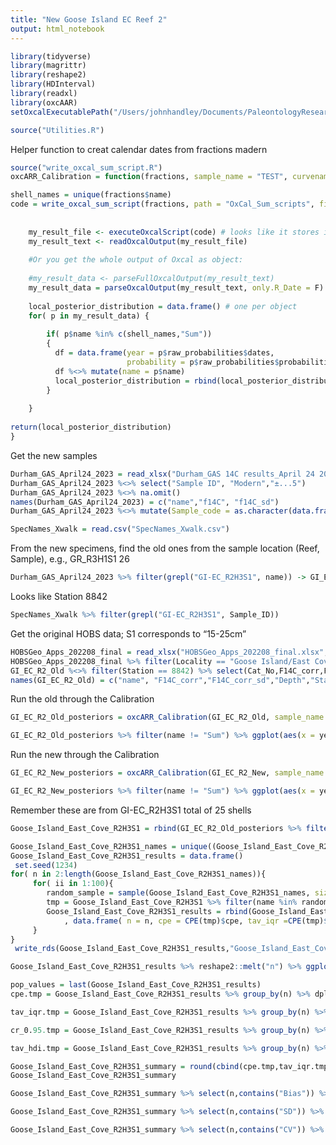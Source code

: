 ```yaml
---
title: "New Goose Island EC Reef 2"
output: html_notebook
---
```



```r
library(tidyverse)
library(magrittr)
library(reshape2)
library(HDInterval)
library(readxl)
library(oxcAAR)
setOxcalExecutablePath("/Users/johnhandley/Documents/PaleontologyResearch/Oysters/HOBS/Contract work/OxCal/bin/OxCalMac")
```
```r
source("Utilities.R")
```

Helper function to creat calendar dates from fractions madern
```r
source("write_oxcal_sum_script.R")
oxcARR_Calibration = function(fractions, sample_name = "TEST", curvename = "bombBahamasto10000calBP_Marine20",curvepath = "/Users/johnhandley/Documents/PaleontologyResearch/Oysters/HOBS/Contract work/OxCal/bombBahamasto10000calBP_Marine20.14c"){

shell_names = unique(fractions$name)
code = write_oxcal_sum_script(fractions, path = "OxCal_Sum_scripts", filename = sample_name,curvename = curvename,curvepath = curvepath)
    
    
    my_result_file <- executeOxcalScript(code) # looks like it stores it in JSON
    my_result_text <- readOxcalOutput(my_result_file)
    
    #Or you get the whole output of Oxcal as object:
    
    #my_result_data <- parseFullOxcalOutput(my_result_text)
    my_result_data = parseOxcalOutput(my_result_text, only.R_Date = F)
    
    local_posterior_distribution = data.frame() # one per object
    for( p in my_result_data) {
      
        if( p$name %in% c(shell_names,"Sum"))
        {
          df = data.frame(year = p$raw_probabilities$dates,
                          probability = p$raw_probabilities$probabilities/sum( p$raw_probabilities$probabilities))
          df %<>% mutate(name = p$name)
          local_posterior_distribution = rbind(local_posterior_distribution, df)
        }
      
    }
    
return(local_posterior_distribution)
}
```

Get the new samples

```r
Durham_GAS_April24_2023 = read_xlsx("Durham_GAS 14C results_April 24 2023.xlsx", skip = 1)
Durham_GAS_April24_2023 %<>% select("Sample ID", "Modern","±...5")
Durham_GAS_April24_2023 %<>% na.omit()
names(Durham_GAS_April24_2023) = c("name","f14C", "f14C_sd")
Durham_GAS_April24_2023 %<>% mutate(Sample_code = as.character(data.frame(strsplit(name, " "))[1,]))
```

```r
SpecNames_Xwalk = read.csv("SpecNames_Xwalk.csv")
```

From the new  specimens, find the old ones from the sample location (Reef, Sample), e.g., GR_R3H1S1 26
```r
Durham_GAS_April24_2023 %>% filter(grepl("GI-EC_R2H3S1", name)) -> GI_EC_R2_New
```

Looks like Station 8842
```r
SpecNames_Xwalk %>% filter(grepl("GI-EC_R2H3S1", Sample_ID))
```

Get the original HOBS data; S1 corresponds to "15-25cm"
```r

HOBSGeo_Apps_202208_final = read_xlsx("HOBSGeo_Apps_202208_final.xlsx", sheet = "DR3", skip = 31 )
HOBSGeo_Apps_202208_final %>% filter(Locality == "Goose Island/East Cove" & Depth == "15-25cm") -> GI_EC_R2_Old
GI_EC_R2_Old %<>% filter(Station == 8842) %>% select(Cat_No,F14C_corr,F14C_corr_sd,Depth,Station)
names(GI_EC_R2_Old) = c("name", "F14C_corr","F14C_corr_sd","Depth","Station")
```

Run the old through the Calibration
```r
GI_EC_R2_Old_posteriors = oxcARR_Calibration(GI_EC_R2_Old, sample_name = "GI_EC_R2_Old")
```

```r
GI_EC_R2_Old_posteriors %>% filter(name != "Sum") %>% ggplot(aes(x = year, y = probability, color = name)) + geom_line(show.legend = FALSE) + xlim(c(1950,2020))
```

Run the new through the Calibration
```r
GI_EC_R2_New_posteriors = oxcARR_Calibration(GI_EC_R2_New, sample_name = "GI_EC_R2_New")
```

```r
GI_EC_R2_New_posteriors %>% filter(name != "Sum") %>% ggplot(aes(x = year, y = probability, color = name)) + geom_line(show.legend = FALSE)+ xlim(c(1950,2020))
```
Remember these are from GI-EC_R2H3S1
total of 25 shells
```r
Goose_Island_East_Cove_R2H3S1 = rbind(GI_EC_R2_Old_posteriors %>% filter(name != "Sum"),GI_EC_R2_New_posteriors %>% filter(name != "Sum"))
```

```r
Goose_Island_East_Cove_R2H3S1_names = unique((Goose_Island_East_Cove_R2H3S1  %>% select(name))$name) 
Goose_Island_East_Cove_R2H3S1_results = data.frame()
 set.seed(1234)
for( n in 2:length(Goose_Island_East_Cove_R2H3S1_names)){
     for( ii in 1:100){
        random_sample = sample(Goose_Island_East_Cove_R2H3S1_names, size = n, replace = FALSE)
        tmp = Goose_Island_East_Cove_R2H3S1 %>% filter(name %in% random_sample)
        Goose_Island_East_Cove_R2H3S1_results = rbind(Goose_Island_East_Cove_R2H3S1_results
            , data.frame( n = n, cpe = CPE(tmp)$cpe, tav_iqr =CPE(tmp)$tav_iqr, cr_0.95 = CR_95_TAV(tmp), tav_hdi = HDI_95_TAV(tmp))) #, ETA = ETA(tmp) ))
     }
}
 write_rds(Goose_Island_East_Cove_R2H3S1_results,"Goose_Island_East_Cove_R2H3S1_results.RDS")
```

```r
Goose_Island_East_Cove_R2H3S1_results %>% reshape2::melt("n") %>% ggplot(aes(x = n, y = value)) + geom_jitter(width = 0.2) + geom_smooth(color = "orange") + facet_wrap(~variable) + ggtitle("New Goose Island/East Cove Reef 2")
```

```r
pop_values = last(Goose_Island_East_Cove_R2H3S1_results)
cpe.tmp = Goose_Island_East_Cove_R2H3S1_results %>% group_by(n) %>% dplyr::summarize( cpe_Bias = Bias(cpe, pop_values$cpe), cpe_SD = StandardDeviation(cpe, pop_values$cpe), cpe_CV =  StandardDeviation(cpe, pop_values$cpe)/pop_values$cpe)

tav_iqr.tmp = Goose_Island_East_Cove_R2H3S1_results %>% group_by(n) %>% dplyr::summarize( tav_iqr_Bias = Bias(tav_iqr, pop_values$tav_iqr), tav_iqr_SD = StandardDeviation(tav_iqr, pop_values$tav_iqr), tav_iqr_CV =  StandardDeviation(tav_iqr, pop_values$tav_iqr)/pop_values$tav_iqr) %>% select(-n)

cr_0.95.tmp = Goose_Island_East_Cove_R2H3S1_results %>% group_by(n) %>% dplyr::summarize( cr_0.95_Bias = Bias(cr_0.95, pop_values$cr_0.95), cr_0.95_SD = StandardDeviation(cr_0.95, pop_values$cr_0.95), cr_0.95_CV =  StandardDeviation(cr_0.95, pop_values$cr_0.95)/pop_values$cr_0.95)%>% select(-n)

tav_hdi.tmp = Goose_Island_East_Cove_R2H3S1_results %>% group_by(n) %>% dplyr::summarize( tav_hdi_Bias = Bias(tav_hdi, pop_values$tav_hdi), tav_hdi_SD = StandardDeviation(tav_hdi, pop_values$tav_hdi), tav_hdi_CV =  StandardDeviation(tav_hdi, pop_values$tav_hdi)/pop_values$tav_hdi)%>% select(-n)

Goose_Island_East_Cove_R2H3S1_summary = round(cbind(cpe.tmp,tav_iqr.tmp,cr_0.95.tmp,tav_hdi.tmp), 3)
Goose_Island_East_Cove_R2H3S1_summary
```

```r
Goose_Island_East_Cove_R2H3S1_summary %>% select(n,contains("Bias")) %>% melt("n") %>% ggplot(aes(x = n, y = value, color = variable)) + geom_line()+ ylab("Bias") + ggtitle("Goose Island/East Cove Reef 2")
```
```r
Goose_Island_East_Cove_R2H3S1_summary %>% select(n,contains("SD")) %>% melt("n") %>% ggplot(aes(x = n, y = value, color = variable)) + geom_line() + ylab("SD")+ ggtitle("Goose Island/East Cove Reef 2")
```

```r
Goose_Island_East_Cove_R2H3S1_summary %>% select(n,contains("CV")) %>% melt("n") %>% ggplot(aes(x = n, y = value, color = variable)) + geom_line()+ ylab("CV")+ ggtitle("Goose Island/East Cove Reef 2")
```
